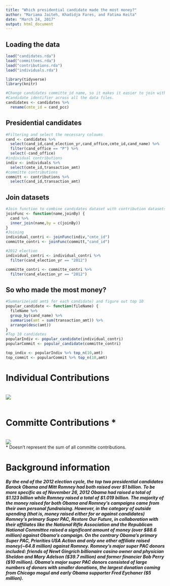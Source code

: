 ```yaml
---
title: "Which presidential candidate made the most money?"
author: "Mariama Jaiteh, Khadidja Fares, and Fatima Keita"
date: "March 24, 2017"
output: html_document
---
```



## Loading the data
```r
load("candidates.rda")
load("committees.rda")
load("contributions.rda")
load("individuals.rda")

library(tidyverse)
library(knitr)

#Change candidates committe_id name, so it makes it easier to join with other data files.
#Candidate identifier across all the data files.
candidates <- candidates %>%
  rename(cmte_id = cand_pcc)

```

## Presidential candidates
```r

#Filtering and select the necessary coloums
cand <- candidates %>%
  select(cand_id,cand_election_yr,cand_office,cmte_id,cand_name) %>%
  filter(cand_office == "P") %>%
  select(-cand_office)
#individual contributions
indiv <- individuals %>%
  select(cmte_id,transaction_amt)
#committe contributions
committ <- contributions %>%
  select(cand_id,transaction_amt)

```

## Join datasets
```r
#Join function to combine candidates dataset with contribution datasets
joinFunc <- function(name,joinBy) {
  cand %>%
  inner_join(name,by = c(joinBy))
}
#Joining
individual_contri <- joinFunc(indiv,"cmte_id")
committe_contri <- joinFunc(committ,"cand_id")

#2012 election
individual_contri <- individual_contri %>%
  filter(cand_election_yr == "2012")

committe_contri <- committe_contri %>%
  filter(cand_election_yr == "2012")
```

## So who made the most money?
```r
#Summarize(add amt$ for each candidate) and figure out top 10 
popular_candidate <- function(fileName) {
  fileName %>%
  group_by(cand_name) %>%
  summarise(amt = sum(transaction_amt)) %>%
  arrange(desc(amt))
}
#Top 10 candidates 
popularIndiv <- popular_candidate(individual_contri)
popularCommit <- popular_candidate(committe_contri)

top_indiv <- popularIndiv %>% top_n(10,amt)
top_commit <- popularCommit %>% top_n(10,amt)

```
<b> <h1>Individual Contributions </h1> </b>
<br>
![](http://i63.tinypic.com/1y3brs.png)
<br>
<br>
<b> <h1> Committe Contributions &#42;</h1> </b>
<br>
![](http://i63.tinypic.com/vh6q1c.png)
<br>
&#42; Doesn't represent the sum of all committe contributions.
<br>
<h1>Background information </h1>
<h5> By the end of the 2012 election cycle, the top two presidential candidates Barack Obama and Mitt Romney had both raised over $1 billion. To be more specific as of November 26, 2012 Obama had raised a total of $1.123 billion while Romney raised a total of $1.019 billion. The majority of the money raised for both Obama and Romney’s campaigns came from their own personal fundraising. However, in the category of outside spending (that is, money raised either for or against candidates) Romney’s primary Super PAC, Restore Our Future, in collaboration with their affiliates like the National Rifle Association and the Republican National Committee raised a significant amount of money (over $88.6 million) against Obama’s campaign. On the contrary Obama’s primary Super PAC, Priorities USA Action and only one other affiliate raised money(~64.8 million) against Romney. Romney’s major super PAC donors included: friends of Newt Gingrich billionaire casino owner and physician Sheldon and Mary Adelson ($39.7 million) and former financier Bob Perry ($10 million). Obama’s major super PAC donors consisted of large numbers of donors with smaller donations, the largest donation coming from Chicago mogul and early Obama supporter Fred Eychaner ($5 million). </h5>
